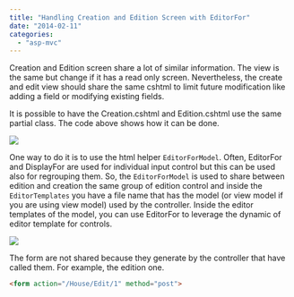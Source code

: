 ```yaml
---
title: "Handling Creation and Edition Screen with EditorFor"
date: "2014-02-11"
categories: 
  - "asp-mvc"
---
```


Creation and Edition screen share a lot of similar information. The view is the same but change if it has a read only screen. Nevertheless, the create and edit view should share the same cshtml to limit future modification like adding a field or modifying existing fields.

It is possible to have the Creation.cshtml and Edition.cshtml use the same partial class. The code above shows how it can be done.

![](/images/blog/PartialViewForSharing-400x205.png)

One way to do it is to use the html helper `EditorForModel`. Often, EditorFor and DisplayFor are used for individual input control but this can be used also for regrouping them. So, the `EditorForModel` is used to share between edition and creation the same group of edition control and inside the `EditorTemplates` you have a file name that has the model (or view model if you are using view model) used by the controller. Inside the editor templates of the model, you can use EditorFor to leverage the dynamic of editor template for controls.

![](/images/blog/EditorForForSharedModel-400x194.png)

The form are not shared because they generate by the controller that have called them. For example, the edition one. 

```html  
<form action="/House/Edit/1" method="post"> 
``` 
